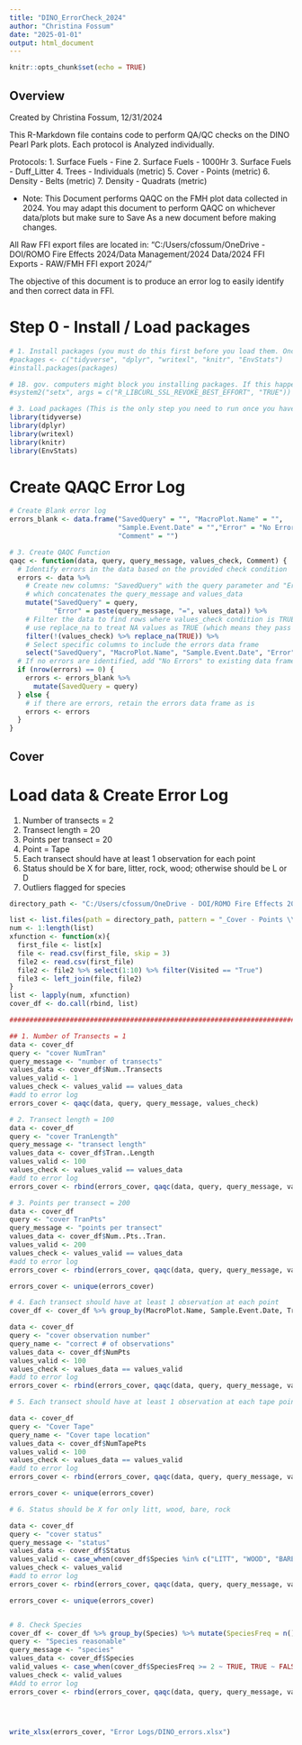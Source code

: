```yaml
---
title: "DINO_ErrorCheck_2024"
author: "Christina Fossum"
date: "2025-01-01"
output: html_document
---
```


```r
knitr::opts_chunk$set(echo = TRUE)
```


## Overview
Created by Christina Fossum, 12/31/2024

This R-Markdown file contains code to perform QA/QC checks on the DINO Pearl Park plots. Each protocol is Analyzed individually.

Protocols:
1. Surface Fuels - Fine 
2. Surface Fuels - 1000Hr 
3. Surface Fuels - Duff_Litter 
4. Trees - Individuals (metric)
5. Cover - Points (metric)
6. Density - Belts (metric)
7. Density - Quadrats (metric)

* Note: This Document performs QAQC on the FMH plot data collected in 2024. You may adapt this document to perform QAQC on whichever data/plots but make sure to Save As a new document before making changes. 

All Raw FFI export files are located in:
"C:/Users/cfossum/OneDrive - DOI/ROMO Fire Effects 2024/Data Management/2024 Data/2024 FFI Exports - RAW/FMH FFI export 2024/"

The objective of this document is to produce an error log to easily identify and then correct data in FFI. 


# Step 0 - Install / Load packages
```r
# 1. Install packages (you must do this first before you load them. Once you have installed, you can just load in the future)
#packages <- c("tidyverse", "dplyr", "writexl", "knitr", "EnvStats")
#install.packages(packages)

# 1B. gov. computers might block you installing packages. If this happens, run the following line of code and then re-start R, then try step 1 again
#system2("setx", args = c("R_LIBCURL_SSL_REVOKE_BEST_EFFORT", "TRUE"))

# 3. Load packages (This is the only step you need to run once you have installed)
library(tidyverse)
library(dplyr)
library(writexl)
library(knitr)
library(EnvStats)

```

# Create QAQC Error Log
```r

# Create Blank error log
errors_blank <- data.frame("SavedQuery" = "", "MacroPlot.Name" = "",
                           "Sample.Event.Date" = "","Error" = "No Error", 
                           "Comment" = "")

# 3. Create QAQC Function
qaqc <- function(data, query, query_message, values_check, Comment) {
  # Identify errors in the data based on the provided check condition
  errors <- data %>%   
    # Create new columns: "SavedQuery" with the query parameter and "Error"
    # which concatenates the query_message and values_data
    mutate("SavedQuery" = query, 
           "Error" = paste(query_message, "=", values_data)) %>%
    # Filter the data to find rows where values_check condition is TRUE
    # use replace_na to treat NA values as TRUE (which means they pass the check)
    filter(!(values_check) %>% replace_na(TRUE)) %>%   
    # Select specific columns to include the errors data frame
    select("SavedQuery", "MacroPlot.Name", "Sample.Event.Date", "Error", "Comment")
  # If no errors are identified, add "No Errors" to existing data frame 
  if (nrow(errors) == 0) {   
    errors <- errors_blank %>%     
      mutate(SavedQuery = query) 
  } else {   
    # if there are errors, retain the errors data frame as is
    errors <- errors
  }
}

```


#################################################################################################################################

## Cover

# Load data & Create Error Log
1. Number of transects = 2
2. Transect length = 20
3. Points per transect = 20
4. Point = Tape
5. Each transect should have at least 1 observation for each point
6. Status should be X for bare, litter, rock, wood; otherwise should be L or D
8. Outliers flagged for species 

```r
directory_path <- "C:/Users/cfossum/OneDrive - DOI/ROMO Fire Effects 2024/Data Management/2024 Data/2024 FFI Exports - RAW/DINO PearlPark export ALLYEARS/"

list <- list.files(path = directory_path, pattern = "_Cover - Points \\(metric\\)\\.csv$", full.names = TRUE)
num <- 1:length(list)
xfunction <- function(x){
  first_file <- list[x]
  file <- read.csv(first_file, skip = 3)
  file2 <- read.csv(first_file)
  file2 <- file2 %>% select(1:10) %>% filter(Visited == "True")
  file3 <- left_join(file, file2)
}
list <- lapply(num, xfunction)
cover_df <- do.call(rbind, list)

#########################################################################################

## 1. Number of Transects = 1
data <- cover_df
query <- "cover NumTran"
query_message <- "number of transects"
values_data <- cover_df$Num..Transects
values_valid <- 1
values_check <- values_valid == values_data
#add to error log
errors_cover <- qaqc(data, query, query_message, values_check)

# 2. Transect length = 100
data <- cover_df
query <- "cover TranLength"
query_message <- "transect length"
values_data <- cover_df$Tran..Length
values_valid <- 100
values_check <- values_valid == values_data
#add to error log
errors_cover <- rbind(errors_cover, qaqc(data, query, query_message, values_check))

# 3. Points per transect = 200
data <- cover_df
query <- "cover TranPts"
query_message <- "points per transect"
values_data <- cover_df$Num..Pts..Tran.
values_valid <- 200
values_check <- values_valid == values_data
#add to error log
errors_cover <- rbind(errors_cover, qaqc(data, query, query_message, values_check))

errors_cover <- unique(errors_cover)

# 4. Each transect should have at least 1 observation at each point
cover_df <- cover_df %>% group_by(MacroPlot.Name, Sample.Event.Date, Transect) %>% mutate(NumPts = n_distinct(Point)) %>% mutate(NumTapePts = n_distinct(Tape))%>% ungroup()

data <- cover_df
query <- "cover observation number"
query_name <- "correct # of observations"
values_data <- cover_df$NumPts
values_valid <- 100
values_check <- values_data == values_valid
#add to error log
errors_cover <- rbind(errors_cover, qaqc(data, query, query_message, values_check))

# 5. Each transect should have at least 1 observation at each tape point

data <- cover_df
query <- "Cover Tape"
query_name <- "Cover tape location"
values_data <- cover_df$NumTapePts
values_valid <- 100
values_check <- values_data == values_valid
#add to error log
errors_cover <- rbind(errors_cover, qaqc(data, query, query_message, values_check))

errors_cover <- unique(errors_cover)

# 6. Status should be X for only litt, wood, bare, rock

data <- cover_df
query <- "cover status"
query_message <- "status"
values_data <- cover_df$Status
values_valid <- case_when(cover_df$Species %in% c("LITT", "WOOD", "BARE", "ROCK") & cover_df$Status == "X" ~TRUE, !(cover_df$Species %in% c("LITT", "WOOD", "BARE", "ROCK")) & cover_df$Status %in% c("L", "D") ~ TRUE, TRUE ~ FALSE )
values_check <- values_valid
#add to error log
errors_cover <- rbind(errors_cover, qaqc(data, query, query_message, values_check))

errors_cover <- unique(errors_cover)


# 8. Check Species
cover_df <- cover_df %>% group_by(Species) %>% mutate(SpeciesFreq = n()) %>% ungroup()
query <- "Species reasonable"
query_message <- "species"
values_data <- cover_df$Species
valid_values <- case_when(cover_df$SpeciesFreq >= 2 ~ TRUE, TRUE ~ FALSE)
values_check <- valid_values
#Add to error log
errors_cover <- rbind(errors_cover, qaqc(data, query, query_message, values_check))




write_xlsx(errors_cover, "Error Logs/DINO_errors.xlsx")




```




